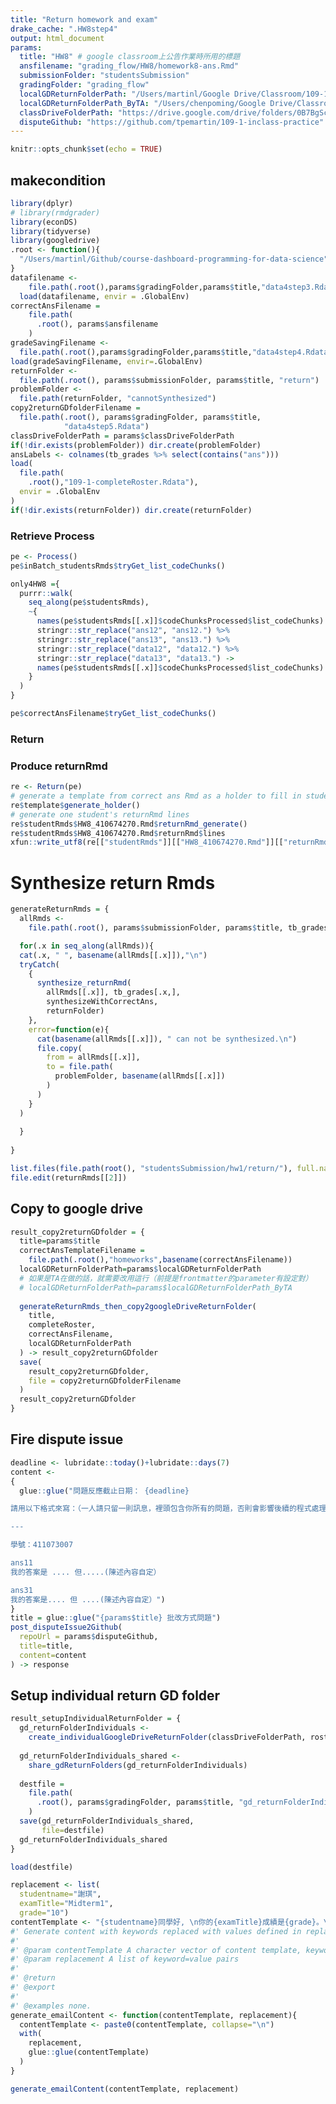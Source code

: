 ```yaml
---
title: "Return homework and exam"
drake_cache: ".HW8step4"
output: html_document
params:
  title: "HW8" # google classroom上公告作業時所用的標題
  ansfilename: "grading_flow/HW8/homework8-ans.Rmd"
  submissionFolder: "studentsSubmission"
  gradingFolder: "grading_flow"
  localGDReturnFolderPath: "/Users/martinl/Google Drive/Classroom/109-1 資料科學程式設計（一）/Return"
  localGDReturnFolderPath_ByTA: "/Users/chenpoming/Google Drive/Classroom/109-1 資料科學程式設計（一）/Return"
  classDriveFolderPath: "https://drive.google.com/drive/folders/0B7BgScbXrgfNfjRGVnp0V0NKbGVjVEN0UVRMdHB0czhnNVBXYVB4R2liTlZxclJFQWRXb1E"
  disputeGithub: "https://github.com/tpemartin/109-1-inclass-practice"
---
```


```r
knitr::opts_chunk$set(echo = TRUE)
```

## makecondition

```r
library(dplyr)
# library(rmdgrader)
library(econDS)
library(tidyverse)
library(googledrive)
.root <- function(){
  "/Users/martinl/Github/course-dashboard-programming-for-data-science"
}
datafilename <- 
    file.path(.root(),params$gradingFolder,params$title,"data4step3.Rdata")
  load(datafilename, envir = .GlobalEnv)
correctAnsFilename = 
    file.path(
      .root(), params$ansfilename
    ) 
gradeSavingFilename <- 
  file.path(.root(),params$gradingFolder,params$title,"data4step4.Rdata")
load(gradeSavingFilename, envir=.GlobalEnv)
returnFolder <-
  file.path(.root(), params$submissionFolder, params$title, "return")
problemFolder <- 
  file.path(returnFolder, "cannotSynthesized")
copy2returnGDfolderFilename = 
  file.path(.root(), params$gradingFolder, params$title,
            "data4step5.Rdata")
classDriveFolderPath = params$classDriveFolderPath 
if(!dir.exists(problemFolder)) dir.create(problemFolder)
ansLabels <- colnames(tb_grades %>% select(contains("ans")))
load(
  file.path(
    .root(),"109-1-completeRoster.Rdata"),
  envir = .GlobalEnv
)
if(!dir.exists(returnFolder)) dir.create(returnFolder)
```

### Retrieve Process

```r
pe <- Process()
pe$inBatch_studentsRmds$tryGet_list_codeChunks()

only4HW8 ={
  purrr::walk(
    seq_along(pe$studentsRmds),
    ~{
      names(pe$studentsRmds[[.x]]$codeChunksProcessed$list_codeChunks) %>%
      stringr::str_replace("ans12", "ans12.") %>%
      stringr::str_replace("ans13", "ans13.") %>%
      stringr::str_replace("data12", "data12.") %>%
      stringr::str_replace("data13", "data13.") ->
      names(pe$studentsRmds[[.x]]$codeChunksProcessed$list_codeChunks)
    }
  )
}

pe$correctAnsFilename$tryGet_list_codeChunks()
```


### Return


### Produce returnRmd

```r
re <- Return(pe)
# generate a template from correct ans Rmd as a holder to fill in student's codes
re$template$generate_holder()
# generate one student's returnRmd lines
re$studentRmds$HW8_410674270.Rmd$returnRmd_generate()
re$studentRmds$HW8_410674270.Rmd$returnRmd$lines
xfun::write_utf8(re[["studentRmds"]][["HW8_410674270.Rmd"]][["returnRmd"]][["lines"]], con="temp.Rmd")
```



# Synthesize return Rmds

```r
generateReturnRmds = {
  allRmds <- 
    file.path(.root(), params$submissionFolder, params$title, tb_grades$name)

  for(.x in seq_along(allRmds)){
  cat(.x, " ", basename(allRmds[[.x]]),"\n")
  tryCatch(
    {
      synthesize_returnRmd(
        allRmds[[.x]], tb_grades[.x,],
        synthesizeWithCorrectAns,
        returnFolder)
    }, 
    error=function(e){
      cat(basename(allRmds[[.x]]), " can not be synthesized.\n")
      file.copy(
        from = allRmds[[.x]],
        to = file.path(
          problemFolder, basename(allRmds[[.x]])
        )
      )
    }
  )
  
  }
  
}
```


```r
list.files(file.path(root(), "studentsSubmission/hw1/return/"), full.names = T) -> returnRmds
file.edit(returnRmds[[2]])
```

## Copy to google drive

```r
result_copy2returnGDfolder = {
  title=params$title
  correctAnsTemplateFilename =
    file.path(.root(),"homeworks",basename(correctAnsFilename))
  localGDReturnFolderPath=params$localGDReturnFolderPath
  # 如果是TA在做的話，就需要改用這行（前提是frontmatter的parameter有設定對）
  # localGDReturnFolderPath=params$localGDReturnFolderPath_ByTA 
  
  generateReturnRmds_then_copy2googleDriveReturnFolder(
    title,
    completeRoster,
    correctAnsFilename,
    localGDReturnFolderPath
  ) -> result_copy2returnGDfolder
  save(
    result_copy2returnGDfolder,
    file = copy2returnGDfolderFilename
  )
  result_copy2returnGDfolder
}
```

## Fire dispute issue

```r
deadline <- lubridate::today()+lubridate::days(7)
content <-
{
  glue::glue("問題反應截止日期： {deadline}

請用以下格式來寫：（一人請只留一則訊息，裡頭包含你所有的問題，否則會影響後續的程式處理）

---

學號：411073007

ans11
我的答案是 .... 但.....(陳述內容自定）

ans31
我的答案是.... 但 ....(陳述內容自定）")
}
title = glue::glue("{params$title} 批改方式問題")
post_disputeIssue2Github(
  repoUrl = params$disputeGithub,
  title=title,
  content=content
) -> response
```



## Setup individual return GD folder

```r
result_setupIndividualReturnFolder = {
  gd_returnFolderIndividuals <-
    create_individualGoogleDriveReturnFolder(classDriveFolderPath, roster)
  
  gd_returnFolderIndividuals_shared <- 
    share_gdReturnFolders(gd_returnFolderIndividuals)
  
  destfile = 
    file.path(
      .root(), params$gradingFolder, params$title, "gd_returnFolderIndividuals_shared.Rdata"
    )
  save(gd_returnFolderIndividuals_shared,
       file=destfile)
  gd_returnFolderIndividuals_shared
}
```

```r
load(destfile)
```

```r
replacement <- list(
  studentname="謝琪",
  examTitle="Midterm1",
  grade="10")
contentTemplate <- "{studentname}同學好, \n你的{examTitle}成績是{grade}。\n祝學習愉快\n茂廷老師"
#' Generate content with keywords replaced with values defined in replacement object
#'
#' @param contentTemplate A character vector of content template, keywords to be replaced must formed as `{keyword}` as it is taken care by glue::glue()
#' @param replacement A list of keyword=value pairs
#'
#' @return
#' @export
#'
#' @examples none.
generate_emailContent <- function(contentTemplate, replacement){
  contentTemplate <- paste0(contentTemplate, collapse="\n")
  with(
    replacement,
    glue::glue(contentTemplate)
  )
}

generate_emailContent(contentTemplate, replacement)
```


